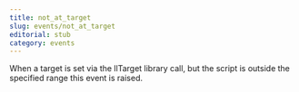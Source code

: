```yaml
---
title: not_at_target
slug: events/not_at_target
editorial: stub
category: events
---
```


<LSLEvent name="not_at_target"/>

When a target is set via the llTarget library call, but the script is outside the specified range this event is raised.
